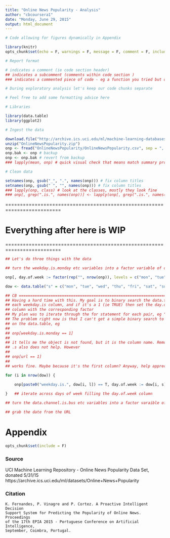 ```yaml
---
title: "Online News Popularity - Analysis"
author: "cbcoursera1"
date: "Monday, June 29, 2015"
output: html_document
---
```


```r

# Code allowing for figures dynamically in Appendix

library(knitr)
opts_chunk$set(echo = F, warnings = F, message = F, comment = F, include = T, cache = T)

```

```r

# Report format

# indicates a comment (ie code section header)
## indicates a subcomment (comments within code section )
### indicates a commented piece of code - eg a function you tried but doesn't contribute further down the line

# During exploratory analysis let's keep our code chunks separate

# Feel free to add some formatting advice here

```

```r

# Libraries

library(data.table)
library(ggplot2)

# Ingest the data

download.file("http://archive.ics.uci.edu/ml/machine-learning-databases/00332/OnlineNewsPopularity.zip", "OnlineNewsPopularity.zip")
unzip("OnlineNewsPopularity.zip")
onp <- fread("OnlineNewsPopularity/OnlineNewsPopularity.csv", sep = ", ", header = T, data.table = T)
onp.bak <- onp # backup
onp <- onp.bak # revert from backup
### lapply(mean, onp) # quick visual check that means match summary provided with data

# Clean data

setnames(onp, gsub("_", ".", names(onp))) # fix column titles
setnames(onp, gsub(" ", "", names(onp))) # fix column titles
### lapply(onp, class) # look at the classes, mostly they look fine
### onp[, grep(".is.", names(onp))] <- lapply(onp[, grep(".is.", names(onp)), with = F], as.logical)

```

=========================================================================

# Everything after here is WIP

=========================================================================

```r

## Let's do three things with the data

## turn the weekday.is.monday etc variables into a factor variable of dayofweek

onp[, day.of.week := factor(rep("", nrow(onp)), levels = c("mon", "tue", "wed", "thu", "fri", "sat", "sun"))]  ## create empty factor variable

dow <- data.table("s" = c("mon", "tue", "wed", "thu", "fri", "sat", "sun"), "l" = c("monday", "tuesday", "wednesday", "thursday", "friday", "saturday", "sunday")) # create data table of short and long day names

## CB ===================================================================
## Having a hard time with this. My goal is to binary search the data.table in
## each weekday.is column, and if it's a 1 (ie TRUE) then set the day.of.week
## column with the corresponding factor
## My plan was to iterate through the for statement for each pair, eg "mon", "monday"
## The problem right now is that I can't get a simple binary search to work
## on the data.table, eg    
##
## onp[weekday.is.monday == 1]
##
## it tells me the object is not found, but it is the column name. Removing the
## .s also does not help. However
##
## onp[url == 1]
##
## works fine. Maybe because it's the first column? Anyway, help appreciated.

for (i in nrow(dow)) {
    
    onp[paste0("weekday.is.", dow[i, l]) == T, day.of.week := dow[i, s]]

}   ## iterate across days of week filling the day.of.week column

## turn the data.channel.is.bus etc variables into a factor varaible of channel (same method as dow)

## grab the date from the URL


```

# Appendix

```r

opts_chunk$set(include = F)

```

### Source

UCI Machine Learning Repository - Online News Popularity Data Set, donated 5/31/15
https://archive.ics.uci.edu/ml/datasets/Online+News+Popularity

### Citation

    K. Fernandes, P. Vinagre and P. Cortez. A Proactive Intelligent Decision
    Support System for Predicting the Popularity of Online News. Proceedings
    of the 17th EPIA 2015 - Portuguese Conference on Artificial Intelligence,
    September, Coimbra, Portugal.
